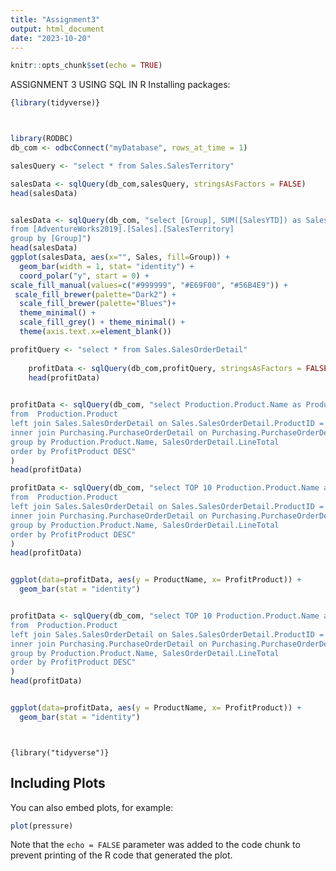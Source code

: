 ---
title: "Assignment3"
output: html_document
date: "2023-10-20"
---

```{r setup, include=FALSE}
knitr::opts_chunk$set(echo = TRUE)
```

ASSIGNMENT 3 USING SQL IN R Installing packages:

```{r echo=TRUE}
{library(tidyverse)}
```

```{r}

```

```         
```

```{r message=TRUE}
library(RODBC)
db_com <- odbcConnect("myDatabase", rows_at_time = 1)

salesQuery <- "select * from Sales.SalesTerritory"

salesData <- sqlQuery(db_com,salesQuery, stringsAsFactors = FALSE)
head(salesData)


salesData <- sqlQuery(db_com, "select [Group], SUM([SalesYTD]) as Sales
from [AdventureWorks2019].[Sales].[SalesTerritory]
group by [Group]")
head(salesData)
ggplot(salesData, aes(x="", Sales, fill=Group)) +
  geom_bar(width = 1, stat= "identity") +
  coord_polar("y", start = 0) +
scale_fill_manual(values=c("#999999", "#E69F00", "#56B4E9")) +
 scale_fill_brewer(palette="Dark2") +
  scale_fill_brewer(palette="Blues")+
  theme_minimal() +
  scale_fill_grey() + theme_minimal() +
  theme(axis.text.x=element_blank())


```

```{r}
profitQuery <- "select * from Sales.SalesOrderDetail"
    
    profitData <- sqlQuery(db_com,profitQuery, stringsAsFactors = FALSE)
    head(profitData)
    

profitData <- sqlQuery(db_com, "select Production.Product.Name as ProductName, sum(SalesOrderDetail.LineTotal) as ProfitProduct
from  Production.Product
left join Sales.SalesOrderDetail on Sales.SalesOrderDetail.ProductID = Production.Product.ProductID
inner join Purchasing.PurchaseOrderDetail on Purchasing.PurchaseOrderDetail.ProductID = Production.Product.ProductID
group by Production.Product.Name, SalesOrderDetail.LineTotal
order by ProfitProduct DESC"
)
head(profitData)

profitData <- sqlQuery(db_com, "select TOP 10 Production.Product.Name as ProductName, sum(SalesOrderDetail.LineTotal) as ProfitProduct
from  Production.Product
left join Sales.SalesOrderDetail on Sales.SalesOrderDetail.ProductID = Production.Product.ProductID
inner join Purchasing.PurchaseOrderDetail on Purchasing.PurchaseOrderDetail.ProductID = Production.Product.ProductID
group by Production.Product.Name, SalesOrderDetail.LineTotal
order by ProfitProduct DESC"
)
head(profitData)


ggplot(data=profitData, aes(y = ProductName, x= ProfitProduct)) +
  geom_bar(stat = "identity")



```

```{r}
profitData <- sqlQuery(db_com, "select TOP 10 Production.Product.Name as ProductName, sum(SalesOrderDetail.LineTotal) as ProfitProduct
from  Production.Product
left join Sales.SalesOrderDetail on Sales.SalesOrderDetail.ProductID = Production.Product.ProductID
inner join Purchasing.PurchaseOrderDetail on Purchasing.PurchaseOrderDetail.ProductID = Production.Product.ProductID
group by Production.Product.Name, SalesOrderDetail.LineTotal
order by ProfitProduct DESC"
)
head(profitData)


ggplot(data=profitData, aes(y = ProductName, x= ProfitProduct)) +
  geom_bar(stat = "identity")

```

```{r}



```

```{r}

```

`{library("tidyverse")}`

## Including Plots

You can also embed plots, for example:

```{r pressure, echo=FALSE}
plot(pressure)
```

Note that the `echo = FALSE` parameter was added to the code chunk to prevent printing of the R code that generated the plot.
